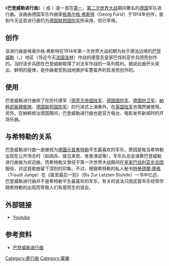 {{unreferenced|time=2019-06-29T16:23:43+00:00}}
{{listen
|filename=Badonviller - U.S. Marine Band.ogg
|title=Badenweiler Marsch
|description=美国海军乐团演奏的巴登威勒进行曲（前奏为《[[洛克进行曲|洛克进行曲]]》）
}}
《'''巴登威勒进行曲'''》（{{lang-de|Badonviller-Marsch}} 或 {{lang|de|Badenweiler-Marsch}}）是一首在[[第一次世界大战|第一]]、[[第二次世界大战|第二次世界大战]]期间著名的[[德国|德国]]军队进行曲。该曲由德国军乐作曲家[[格奥尔格·弗斯特|格奥尔格·弗斯特]]（Georg Fürst）于1914年创作，直到今天这首进行曲仍为[[德国联邦国防军|德国联邦国防军]]所采用，但已罕用。

== 创作 ==
该进行曲是格奥尔格·弗斯特在1914年第一次世界大战初期为处于德法边境的[[巴东维莱|巴登威勒]]（{{lang-fr|Badonviller}}，{{lang-de|Badenweiler}}）地区（邻近今天[[法国|法国]][[洛林|洛林]]）作战的德意志皇家巴伐利亚步兵团而创作的。当时该步兵团在巴登威勒取得了对法军作战的一系列胜利。据说此曲开头突出、鲜明的旋律，是作曲者受到战地救护车警笛声的启发而创作的。

== 使用 ==
巴登威勒进行曲除了在历代德军（[[德意志帝国陆军|德意志帝国陆军]]、[[德国国防军|德国国防军]]、[[德国防卫军|德国防卫军]]、[[納粹|納粹]][[武裝親衛隊|武裝親衛隊]]、[[德国联邦国防军|德国联邦国防军]]）的行进式上演奏外，在[[英国陆军|英国陆军]]也偶然被使用。另外，在納粹统治德国期间，巴登威勒进行曲也是官方电台、电影发布新闻时的开场乐曲。

==与希特勒的关系==
巴登威勒进行曲一直被视为[[元首_(納粹德國)|德國元首]][[希特勒|希特勒]]平生最喜欢的军乐，原因是每当希特勒出现在公开场合时（如阅兵、接见来宾、发表演说等），军乐队总会演奏巴登威勒进行曲做为欢迎曲，而希特勒又曾经于第一次世界大战期间在[[皇家巴伐利亚步兵团|皇家巴伐利亚步兵团]]服役，对这首歌曲留下深刻的印象。不过，根据希特勒的私人秘书[[特勞德爾·荣格|特勞德爾·荣格]]（Traudl Junge）在《直至最后一刻》（Bis Zur Letzten Stunde）一书中忆述，巴登威勒进行曲并不是希特勒平生最喜欢的军乐，有关的说法只因这首军乐经常伴随希特勒的出现而导致人们有感而生的误会。

== 外部链接 ==
* [http://www.youtube.com/watch?v=vUtzk7TmjVI Youtube] {{Wayback|url=http://www.youtube.com/watch?v=vUtzk7TmjVI |date=20200629013231 }}

== 参考资料 ==
* [https://web.archive.org/web/20090430234058/http://manfrad.blog.163.com/music/diy/entry/fks_095066086095080069080074083069083095081065087081/ 巴登威勒进行曲]

{{Authority control}}
[[Category:進行曲|Category:進行曲]]
[[Category:軍樂|Category:軍樂]]